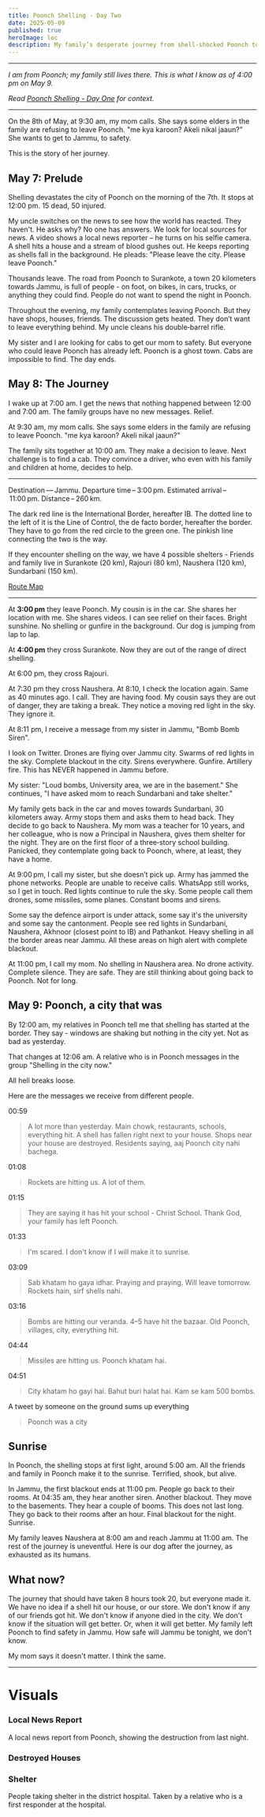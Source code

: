 ```yaml
---
title: Poonch Shelling - Day Two
date: 2025-05-09
published: true
heroImage: loc
description: My family’s desperate journey from shell-shocked Poonch to safety in Jammu on May 9, 2025, navigating bombardment, blackouts, and uncertainty.
---
```



---

_I am from Poonch; my family still lives there. This is what I know as of 4:00 pm on May 9._

_Read [Poonch Shelling - Day One](https://www.ashant.in/blog/poonch-one) for context._

---

On the 8th of May, at 9:30 am, my mom calls. She says some elders in the family are refusing to leave Poonch. "me kya karoon? Akeli nikal jaaun?" She wants to get to Jammu, to safety.

This is the story of her journey.

## May 7: Prelude

Shelling devastates the city of Poonch on the morning of the 7th. It stops at 12:00 pm. 15 dead, 50 injured.

My uncle switches on the news to see how the world has reacted. They haven't. He asks why? No one has answers. We look for local sources for news. A video shows a local news reporter – he turns on his selfie camera. A shell hits a house and a stream of blood gushes out. He keeps reporting as shells fall in the background. He pleads: "Please leave the city. Please leave Poonch."

Thousands leave. The road from Poonch to Surankote, a town 20 kilometers towards Jammu, is full of people - on foot, on bikes, in cars, trucks, or anything they could find. People do not want to spend the night in Poonch.

Throughout the evening, my family contemplates leaving Poonch. But they have shops, houses, friends. The discussion gets heated. They don’t want to leave everything behind. My uncle cleans his double‑barrel rifle.

My sister and I are looking for cabs to get our mom to safety. But everyone who could leave Poonch has already left. Poonch is a ghost town. Cabs are impossible to find. The day ends.

## May 8: The Journey

I wake up at 7:00 am. I get the news that nothing happened between 12:00 and 7:00 am. The family groups have no new messages. Relief.

At 9:30 am, my mom calls. She says some elders in the family are refusing to leave Poonch. "me kya karoon? Akeli nikal jaaun?"

The family sits together at 10:00 am. They make a decision to leave. Next challenge is to find a cab. They convince a driver, who even with his family and children at home, decides to help.

---

Destination — Jammu. Departure time – 3:00 pm. Estimated arrival – 11:00 pm. Distance – 260 km.

<ImageX src="poonch-two/loc" variant="square" alt="A map of the LOC" />

The dark red line is the International Border, hereafter IB. The dotted line to the left of it is the Line of Control, the de facto border, hereafter the border. They have to go from the red circle to the green one. The pinkish line connecting the two is the way.

If they encounter shelling on the way, we have 4 possible shelters - Friends and family live in Surankote (20 km), Rajouri (80 km), Naushera (120 km), Sundarbani (150 km).

[Route Map](https://maps.app.goo.gl/dC4BfaGWDNP7wwqz8)

---

At **3:00 pm** they leave Poonch. My cousin is in the car. She shares her location with me. She shares videos. I can see relief on their faces. Bright sunshine. No shelling or gunfire in the background. Our dog is jumping from lap to lap.

At **4:00 pm** they cross Surankote. Now they are out of the range of direct shelling.

At 6:00 pm, they cross Rajouri.

At 7:30 pm they cross Naushera. At 8:10, I check the location again. Same as 40 minutes ago. I call. They are having food. My cousin says they are out of danger, they are taking a break. They notice a moving red light in the sky. They ignore it.

At 8:11 pm, I receive a message from my sister in Jammu, "Bomb Bomb Siren".

I look on Twitter. Drones are flying over Jammu city. Swarms of red lights in the sky. Complete blackout in the city. Sirens everywhere. Gunfire. Artillery fire. This has NEVER happened in Jammu before.

My sister: "Loud bombs, University area, we are in the basement." She continues, "I have asked mom to reach Sundarbani and take shelter."

My family gets back in the car and moves towards Sundarbani, 30 kilometers away. Army stops them and asks them to head back. They decide to go back to Naushera. My mom was a teacher for 10 years, and her colleague, who is now a Principal in Naushera, gives them shelter for the night. They are on the first floor of a three‑story school building. Panicked, they contemplate going back to Poonch, where, at least, they have a home.

At 9:00 pm, I call my sister, but she doesn’t pick up. Army has jammed the phone networks. People are unable to receive calls. WhatsApp still works, so I get in touch. Red lights continue to rule the sky. Some people call them drones, some missiles, some planes. Constant booms and sirens.

Some say the defence airport is under attack, some say it's the university and some say the cantonment. People see red lights in Sundarbani, Naushera, Akhnoor (closest point to IB) and Pathankot. Heavy shelling in all the border areas near Jammu. All these areas on high alert with complete blackout.

At 11:00 pm, I call my mom. No shelling in Naushera area. No drone activity. Complete silence. They are safe. They are still thinking about going back to Poonch. Not for long.

## May 9: Poonch, a city that was

By 12:00 am, my relatives in Poonch tell me that shelling has started at the border. They say - windows are shaking but nothing in the city yet. Not as bad as yesterday.

That changes at 12:06 am. A relative who is in Poonch messages in the group "Shelling in the city now."

All hell breaks loose.

Here are the messages we receive from different people.

00:59

> A lot more than yesterday. Main chowk, restaurants, schools, everything hit. A shell has fallen right next to your house. Shops near your house are destroyed. Residents saying, aaj Poonch city nahi bachega.

01:08

> Rockets are hitting us. A lot of them.

01:15

> They are saying it has hit your school - Christ School. Thank God, your family has left Poonch.

01:33

> I'm scared. I don't know if I will make it to sunrise.

03:09

> Sab khatam ho gaya idhar. Praying and praying. Will leave tomorrow. Rockets hain, sirf shells nahi.

03:16

> Bombs are hitting our veranda. 4–5 have hit the bazaar. Old Poonch, villages, city, everything hit.

04:44

> Missiles are hitting us. Poonch khatam hai.

04:51

> City khatam ho gayi hai. Bahut buri halat hai. Kam se kam 500 bombs.

A tweet by someone on the ground sums up everything

> Poonch was a city

## Sunrise

In Poonch, the shelling stops at first light, around 5:00 am. All the friends and family in Poonch make it to the sunrise. Terrified, shook, but alive.

In Jammu, the first blackout ends at 11:00 pm. People go back to their rooms. At 04:35 am, they hear another siren. Another blackout. They move to the basements. They hear a couple of booms. This does not last long. They go back to their rooms after an hour. Final blackout for the night. Sunrise.

My family leaves Naushera at 8:00 am and reach Jammu at 11:00 am. The rest of the journey is uneventful. Here is our dog after the journey, as exhausted as its humans.

<ImageX src="poonch-two/brownie" variant="landscape" alt="A resting dog." />

## What now?

The journey that should have taken 8 hours took 20, but everyone made it. We have no idea if a shell hit our house, or our store. We don't know if any of our friends got hit. We don't know if anyone died in the city. We don't know if the situation will get better. Or, when it will get better. My family left Poonch to find safety in Jammu. How safe will Jammu be tonight, we don't know.

My mom says it doesn't matter. I think the same.

---

# Visuals

### Local News Report

A local news report from Poonch, showing the destruction from last night.

<Youtube href="https://youtu.be/-Aza5iTIWx8?si=xw9x9UPddH8kjobj" />

### Destroyed Houses

<Instagram href="https://www.instagram.com/reel/DJZQyiNT2th" />

<Instagram href="https://www.instagram.com/reel/DJa-CiWTQK1/" />

### Shelter

People taking shelter in the district hospital. Taken by a relative who is a first responder at the hospital.

<ImageX src="poonch-two/shelter" variant="portrait" alt="People in shelter" />

